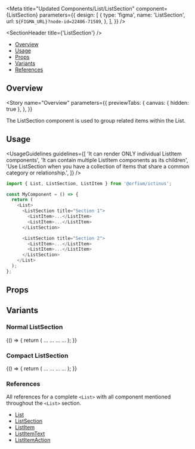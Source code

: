 
<Meta
  title="Updated Components/List/ListSection"
  component={ListSection}
  parameters={{
    design: [
      {
        type: 'figma',
        name: 'ListSection',
        url: `${FIGMA_URL}?node-id=22406-71589`,
      },
    ],
  }}
/>

<SectionHeader title={'ListSection'} />

- [Overview](#overview)
- [Usage](#usage)
- [Props](#props)
- [Variants](#variants)
- [References](#references)

## Overview

<Story
  name="Overview"
  parameters={{
    previewTabs: {
      canvas: { hidden: true },
    },
  }}
>
  <Typography>The ListSection component is used to group related items within the List.</Typography>
</Story>

## Usage

<UsageGuidelines
  guidelines={[
    'It can render ONLY individual ListItem components',
    'It can contain multiple ListItem components as its children',
    'Use ListSection when you have a collection of items that share a common category or relationship.',
  ]}
/>

```js
import { List, ListSection, ListItem } from '@orfium/ictinus';

const MyComponent = () => {
  return (
    <List>
      <ListSection title="Section 1">
        <ListItem>...</ListItem>
        <ListItem>...</ListItem>
      </ListSection>

      <ListSection title="Section 2">
        <ListItem>...</ListItem>
        <ListItem>...</ListItem>
      </ListSection>
    </List>
  );
};
```

## Props

<Props of={ListSection} />

## Variants

### Normal ListSection

<Preview>
  <Story name="Normal ListSection">
    <Stack>
      <Function>
        {() => {
          return (
            <List label={'ListSection'}>
              <ListSection title="Section 1">
                <ListItem>
                  <ListItemText>...</ListItemText>
                </ListItem>
                <ListItem>
                  <ListItemText>...</ListItemText>
                </ListItem>
              </ListSection>
              <ListSection title="Section 2">
                <ListItem>
                  <ListItemText>...</ListItemText>
                </ListItem>
                <ListItem>
                  <ListItemText>...</ListItemText>
                </ListItem>
              </ListSection>
            </List>
          );
        }}
      </Function>
    </Stack>
  </Story>
</Preview>

### Compact ListSection

<Preview>
  <Story name="Compact ListSection">
    <Stack>
      <Function>
        {() => {
          return (
            <List label={'ListSection'}>
              <ListSection title="Section 1" rowSize={'compact'}>
                <ListItem>
                  <ListItemText>...</ListItemText>
                </ListItem>
                <ListItem>
                  <ListItemText>...</ListItemText>
                </ListItem>
              </ListSection>
              <ListSection title="Section 2" rowSize={'compact'}>
                <ListItem>
                  <ListItemText>...</ListItemText>
                </ListItem>
                <ListItem>
                  <ListItemText>...</ListItemText>
                </ListItem>
              </ListSection>
            </List>
          );
        }}
      </Function>
    </Stack>
  </Story>
</Preview>

### References

All references for a complete `<List>` with all component mentioned throughout the `<List>` section.

- [List](?path=/docs/design-system-list-list--list)
- [ListSection](?path=/docs/design-system-list-listsection--normal-list-section)
- [ListItem](?path=/docs/design-system-list-listitem--list-item-compilations)
- [ListItemText](?path=/docs/design-system-list-listitemtext--list-item-text-normal)
- [ListItemAction](?path=/docs/design-system-list-listitemaction--page)
